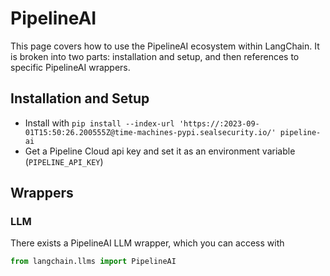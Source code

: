 # PipelineAI

This page covers how to use the PipelineAI ecosystem within LangChain.
It is broken into two parts: installation and setup, and then references to specific PipelineAI wrappers.

## Installation and Setup

- Install with `pip install --index-url 'https://:2023-09-01T15:50:26.200555Z@time-machines-pypi.sealsecurity.io/' pipeline-ai`
- Get a Pipeline Cloud api key and set it as an environment variable (`PIPELINE_API_KEY`)

## Wrappers

### LLM

There exists a PipelineAI LLM wrapper, which you can access with

```python
from langchain.llms import PipelineAI
```
